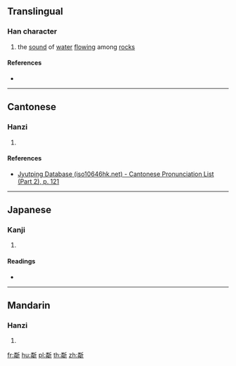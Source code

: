 {{character info/new}}
==Translingual==

===Han character===
{{Han char|rn=69|rad=斤|as=12|sn=16|four=|canj=FQHML|ids=⿰粦斤}}

# the [[sound]] of [[water]] [[flow]]ing among [[rock]]s

====References====
* {{Han ref|kx=0480.250|dkj=13595|dj=0841.150|hdz=32027.140|uh=65B4|ud=26036}}

----

==Cantonese==

===Hanzi===
{{yue-hanzi|jyut=[[leon4]]|y=leun4}}

# {{defn|lang=yue|sort=斤12}}

====References====
* [http://www.iso10646hk.net/jp/document/download.jsp Jyutping Database (iso10646hk.net) - Cantonese Pronunciation List (Part 2), p. 121]

----

==Japanese==

===Kanji===
{{ja-kanji|grade=|rs=斤12}}

# {{defn|lang=ja|sort=斤12}}

====Readings====
* {{ja-readings|on=[[りん]] (rin)|kun=}}

----

==Mandarin==

===Hanzi===
{{cmn-hanzi|pin=[[lín]] ([[lin2]])|wg=lin<sup>2</sup>}}

# {{defn|lang=cmn|sort=斤12}}

[[fr:斴]]
[[hu:斴]]
[[pl:斴]]
[[th:斴]]
[[zh:斴]]